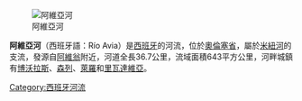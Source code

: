 [[Image:Ribadavia_060115_60.jpg|阿維亞河]]

'''阿維亞河'''（西班牙語：Río Avia）是[[西班牙|西班牙]]的河流，位於[[奧倫塞省|奧倫塞省]]，屬於[[米紐河|米紐河]]的支流，發源自[[阿維翁_(奧倫塞省)|阿維翁]]附近，河道全長36.7公里，流域面積643平方公里，河畔城鎮有[[博沃拉斯|博沃拉斯]]、[[森列|森列]]、[[萊羅|萊羅]]和[[里瓦達維亞|里瓦達維亞]]。

{{Spain-geo-stub}}
[[Category:西班牙河流|Category:西班牙河流]]